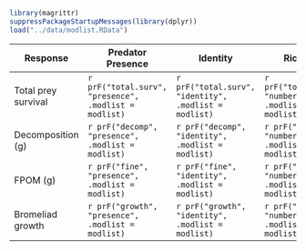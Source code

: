 
```r
library(magrittr)
suppressPackageStartupMessages(library(dplyr))
load("../data/modlist.RData")
```


| Response | Predator Presence | Identity | Richness | Pairwise PD |
  | -------- | ------------------| ---------|--------- | ---------- |
  | Total prey survival  |   `r prF("total.surv", "presence", .modlist = modlist)` | `r prF("total.surv", "identity", .modlist = modlist)`  | `r prF("total.surv", "number", .modlist = modlist)` | `r prF("total.surv", "phylodist", .modlist = modlist)` | 
  | Decomposition (g)  | `r prF("decomp", "presence", .modlist = modlist)` | `r prF("decomp", "identity", .modlist = modlist)`| `r prF("decomp", "number", .modlist = modlist)` | `r prF("decomp", "phylodist", .modlist = modlist)` | 
  | FPOM (g)     | `r prF("fine", "presence", .modlist = modlist)` | `r prF("fine", "identity", .modlist = modlist)` | `r prF("fine", "number", .modlist = modlist)` | `r prF("fine", "phylodist", .modlist = modlist)` | 
  | Bromeliad growth  | `r prF("growth", "presence", .modlist = modlist)` |`r prF("growth", "identity", .modlist = modlist)` | `r prF("growth", "number", .modlist = modlist)` | `r prF("growth", "phylodist", .modlist = modlist)` | 
